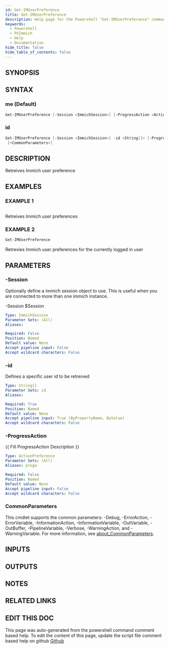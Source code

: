 ```yaml
---
id: Get-IMUserPreference
title: Get-IMUserPreference
description: Help page for the Powershell "Get-IMUserPreference" command
keywords:
  - Powershell
  - PSImmich
  - Help
  - Documentation
hide_title: false
hide_table_of_contents: false
---
```


## SYNOPSIS

## SYNTAX

### me (Default)

```powershell
Get-IMUserPreference [-Session <ImmichSession>] [-ProgressAction <ActionPreference>] [<CommonParameters>]
```

### id

```powershell
Get-IMUserPreference [-Session <ImmichSession>] -id <String[]> [-ProgressAction <ActionPreference>]
 [<CommonParameters>]
```

## DESCRIPTION

Retreives Immich user preference

## EXAMPLES

### EXAMPLE 1

```powershell

```

Retreives Immich user preferences

### EXAMPLE 2

```powershell
Get-IMUserPreference
```

Retrevies Immich user preferences for the currently logged in user

## PARAMETERS

### -Session

Optionally define a immich session object to use.
This is useful when you are connected to more than one immich instance.

-Session $Session

```yaml
Type: ImmichSession
Parameter Sets: (All)
Aliases:

Required: False
Position: Named
Default value: None
Accept pipeline input: False
Accept wildcard characters: False
```

### -id

Defines a specific user id to be retreived

```yaml
Type: String[]
Parameter Sets: id
Aliases:

Required: True
Position: Named
Default value: None
Accept pipeline input: True (ByPropertyName, ByValue)
Accept wildcard characters: False
```

### -ProgressAction

\{\{ Fill ProgressAction Description \}\}

```yaml
Type: ActionPreference
Parameter Sets: (All)
Aliases: proga

Required: False
Position: Named
Default value: None
Accept pipeline input: False
Accept wildcard characters: False
```

### CommonParameters

This cmdlet supports the common parameters: -Debug, -ErrorAction, -ErrorVariable, -InformationAction, -InformationVariable, -OutVariable, -OutBuffer, -PipelineVariable, -Verbose, -WarningAction, and -WarningVariable. For more information, see [about_CommonParameters](http://go.microsoft.com/fwlink/?LinkID=113216).

## INPUTS

## OUTPUTS

## NOTES

## RELATED LINKS

## EDIT THIS DOC 

This page was auto-generated from the powershell command comment based help. To edit the content of this page, update the script file comment based help on github [Github](https://github.com/hanpq/PSImmich)
